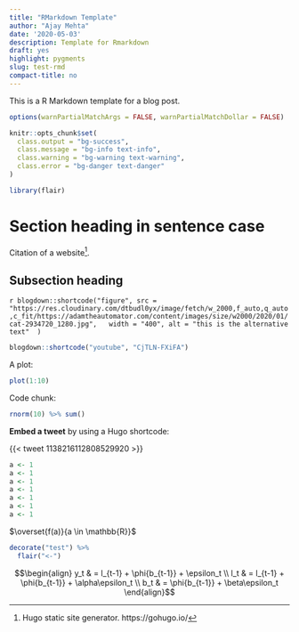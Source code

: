 ---
title: "RMarkdown Template"
author: "Ajay Mehta"
date: '2020-05-03'
description: Template for Rmarkdown
draft: yes
highlight: pygments
slug: test-rmd
compact-title: no
---

This is a R Markdown template for a blog post.
<!-- https://gohugo.io/content-management/summaries/ -->
<!--more-->

```{r setup, include=FALSE}
options(warnPartialMatchArgs = FALSE, warnPartialMatchDollar = FALSE)

knitr::opts_chunk$set(
  class.output = "bg-success",
  class.message = "bg-info text-info",
  class.warning = "bg-warning text-warning",
  class.error = "bg-danger text-danger"
)

library(flair)
```

# Section heading in sentence case

Citation of a website[^1].

## Subsection heading

`r blogdown::shortcode("figure", src = "https://res.cloudinary.com/dtbudl0yx/image/fetch/w_2000,f_auto,q_auto,c_fit/https://adamtheautomator.com/content/images/size/w2000/2020/01/cat-2934720_1280.jpg",
  width = "400", alt = "this is the alternative text" 
)`

```{r, eval=TRUE}
blogdown::shortcode("youtube", "CjTLN-FXiFA")
```

A plot:

```{r my-plot}
plot(1:10)
```

Code chunk:

```{r}
rnorm(10) %>% sum()
```

**Embed a tweet** by using a Hugo shortcode:

<!--html_preserve-->
{{< tweet 1138216112808529920 >}}
<!--/html_preserve-->

```{r test, include=FALSE}
a <- 1
a <- 1
a <- 1
a <- 1
a <- 1
a <- 1
a <- 1
```

$\overset{f(a)}{a \in \mathbb{R}}$

```{r flair-ex, echo = FALSE}
decorate("test") %>%
  flair("<-")
```

$$\begin{align}
y_t & = l_{t-1} + \phi{b_{t-1}} + \epsilon_t \\
l_t & = l_{t-1} + \phi{b_{t-1}} + \alpha\epsilon_t \\
b_t & = \phi{b_{t-1}} + \beta\epsilon_t
\end{align}$$

[^1]: Hugo static site generator. https://gohugo.io/
